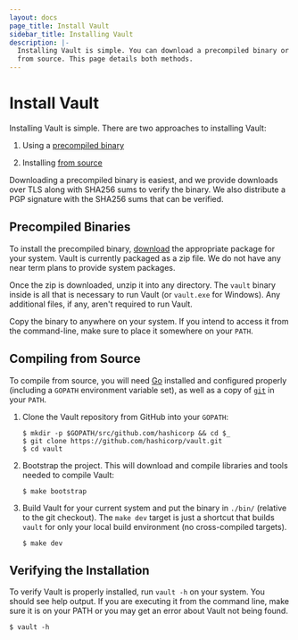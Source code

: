 ```yaml
---
layout: docs
page_title: Install Vault
sidebar_title: Installing Vault
description: |-
  Installing Vault is simple. You can download a precompiled binary or compile
  from source. This page details both methods.
---
```


# Install Vault

Installing Vault is simple. There are two approaches to installing Vault:

1. Using a [precompiled binary](#precompiled-binaries)

1. Installing [from source](#compiling-from-source)

Downloading a precompiled binary is easiest, and we provide downloads over TLS
along with SHA256 sums to verify the binary. We also distribute a PGP signature
with the SHA256 sums that can be verified.

## Precompiled Binaries

To install the precompiled binary, [download](/downloads) the appropriate
package for your system. Vault is currently packaged as a zip file. We do not
have any near term plans to provide system packages.

Once the zip is downloaded, unzip it into any directory. The `vault` binary
inside is all that is necessary to run Vault (or `vault.exe` for Windows). Any
additional files, if any, aren't required to run Vault.

Copy the binary to anywhere on your system. If you intend to access it from the
command-line, make sure to place it somewhere on your `PATH`.

## Compiling from Source

To compile from source, you will need [Go](https://golang.org) installed and
configured properly (including a `GOPATH` environment variable set), as well
as a copy of [`git`](https://www.git-scm.com/) in your `PATH`.

1. Clone the Vault repository from GitHub into your `GOPATH`:


    ```shell
    $ mkdir -p $GOPATH/src/github.com/hashicorp && cd $_
    $ git clone https://github.com/hashicorp/vault.git
    $ cd vault
    ```

1. Bootstrap the project. This will download and compile libraries and tools
   needed to compile Vault:


    ```shell
    $ make bootstrap
    ```

1. Build Vault for your current system and put the
   binary in `./bin/` (relative to the git checkout). The `make dev` target is
   just a shortcut that builds `vault` for only your local build environment (no
   cross-compiled targets).


    ```shell
    $ make dev
    ```

## Verifying the Installation

To verify Vault is properly installed, run `vault -h` on your system. You should
see help output. If you are executing it from the command line, make sure it is
on your PATH or you may get an error about Vault not being found.

```shell
$ vault -h
```
